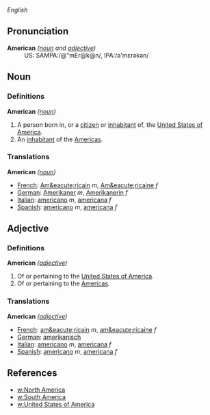 ''English''

==Pronunciation==
;'''American''' ''([[noun]] and [[adjective]])''
:US: SAMPA:/@"mEr@k@n/, IPA:/&#601;'m&#603;r&#601;k&#601;n/

==Noun==

===Definitions===

;'''American''' ''([[noun]])''
#A person born in, or a [[citizen]] or [[inhabitant]] of, the [[United States of America]].
#An [[inhabitant]] of the [[America]]s.

=== Translations ===

'''American''' ''([[noun]])''
*[[French]]: [[Am&eacute;ricain]] ''m'', [[Am&eacute;ricaine]] ''f''
*[[German]]: [[Amerikaner]] ''m'', [[Amerikanerin]] ''f''
*[[Italian]]: [[americano]] ''m'', [[americana]] ''f''
*[[Spanish]]: [[americano]] ''m'', [[americana]] ''f''

== Adjective ==

=== Definitions ===

;'''American''' ''([[adjective]])''
#Of or pertaining to the [[United States of America]].
#Of or pertaining to the [[America]]s.

=== Translations ===

'''American''' ''([[adjective]])''
*[[French]]: [[am&eacute;ricain]] ''m'', [[am&eacute;ricaine]] ''f''
*[[German]]: [[amerikanisch]]
*[[Italian]]: [[americano]] ''m'', [[americana]] ''f''
*[[Spanish]]: [[americano]] ''m'', [[americana]] ''f''

== References ==

*[[w:North America]]
*[[w:South America]]
*[[w:United States of America]]